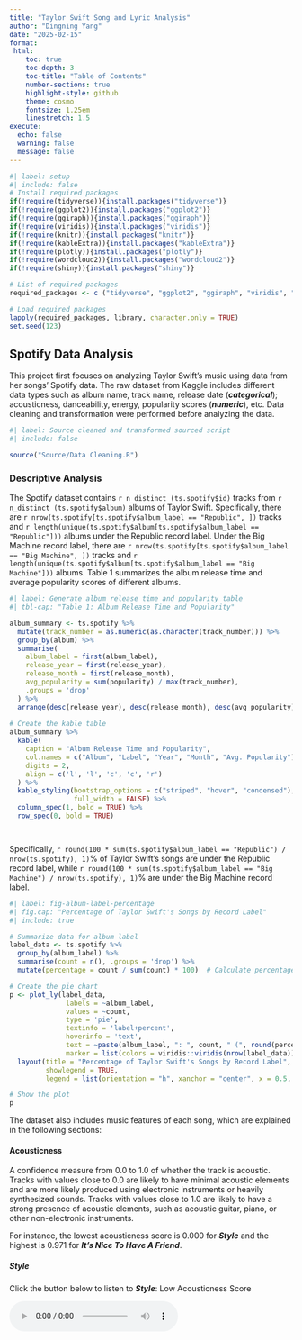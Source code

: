 ```yaml
---
title: "Taylor Swift Song and Lyric Analysis"
author: "Dingning Yang"
date: "2025-02-15"
format: 
 html:
    toc: true
    toc-depth: 3
    toc-title: "Table of Contents"
    number-sections: true
    highlight-style: github
    theme: cosmo
    fontsize: 1.25em
    linestretch: 1.5
execute:
  echo: false
  warning: false
  message: false
---
```


```r
#| label: setup
#| include: false
# Install required packages
if(!require(tidyverse)){install.packages("tidyverse")}
if(!require(ggplot2)){install.packages("ggplot2")}
if(!require(ggiraph)){install.packages("ggiraph")}
if(!require(viridis)){install.packages("viridis")}
if(!require(knitr)){install.packages("knitr")}
if(!require(kableExtra)){install.packages("kableExtra")}
if(!require(plotly)){install.packages("plotly")}
if(!require(wordcloud2)){install.packages("wordcloud2")}
if(!require(shiny)){install.packages("shiny")}

# List of required packages
required_packages <- c ("tidyverse", "ggplot2", "ggiraph", "viridis", "knitr", "kableExtra", "plotly", "wordcloud2", "shiny")

# Load required packages
lapply(required_packages, library, character.only = TRUE)
set.seed(123)

```

## Spotify Data Analysis

This project first focuses on analyzing Taylor Swift's music using data from her songs' Spotify data. The raw dataset from Kaggle includes different data types such as album name, track name, release date (***categorical***); acousticness, danceability, energy, popularity scores (***numeric***), etc. Data cleaning and transformation were performed before analyzing the data.

```r
#| label: Source cleaned and transformed sourced script
#| include: false

source("Source/Data Cleaning.R")

```

### Descriptive Analysis

The Spotify dataset contains `r n_distinct (ts.spotify$id)` tracks from `r n_distinct (ts.spotify$album)` albums of Taylor Swift. Specifically, there are `r nrow(ts.spotify[ts.spotify$album_label == "Republic", ])` tracks and `r length(unique(ts.spotify$album[ts.spotify$album_label == "Republic"]))` albums under the Republic record label. Under the Big Machine record label, there are `r nrow(ts.spotify[ts.spotify$album_label == "Big Machine", ])` tracks and `r length(unique(ts.spotify$album[ts.spotify$album_label == "Big Machine"]))` albums. Table 1 summarizes the album release time and average popularity scores of different albums.

```r
#| label: Generate album release time and popularity table
#| tbl-cap: "Table 1: Album Release Time and Popularity"

album_summary <- ts.spotify %>%
  mutate(track_number = as.numeric(as.character(track_number))) %>% 
  group_by(album) %>%
  summarise(
    album_label = first(album_label),
    release_year = first(release_year),
    release_month = first(release_month),
    avg_popularity = sum(popularity) / max(track_number),
    .groups = 'drop'
  ) %>%
  arrange(desc(release_year), desc(release_month), desc(avg_popularity))
  
# Create the kable table
album_summary %>%
  kable(
    caption = "Album Release Time and Popularity",
    col.names = c("Album", "Label", "Year", "Month", "Avg. Popularity"),
    digits = 2,
    align = c('l', 'l', 'c', 'c', 'r')
  ) %>%
  kable_styling(bootstrap_options = c("striped", "hover", "condensed"),
                full_width = FALSE) %>%
  column_spec(1, bold = TRUE) %>%
  row_spec(0, bold = TRUE)




```

Specifically, `r round(100 * sum(ts.spotify$album_label == "Republic") / nrow(ts.spotify), 1)`% of Taylor Swift's songs are under the Republic record label, while `r round(100 * sum(ts.spotify$album_label == "Big Machine") / nrow(ts.spotify), 1)`% are under the Big Machine record label.

```r
#| label: fig-album-label-percentage
#| fig.cap: "Percentage of Taylor Swift's Songs by Record Label"
#| include: true

# Summarize data for album label
label_data <- ts.spotify %>%
  group_by(album_label) %>%
  summarise(count = n(), .groups = 'drop') %>%
  mutate(percentage = count / sum(count) * 100)  # Calculate percentage

# Create the pie chart
p <- plot_ly(label_data, 
              labels = ~album_label, 
              values = ~count, 
              type = 'pie', 
              textinfo = 'label+percent', 
              hoverinfo = 'text', 
              text = ~paste(album_label, ": ", count, " (", round(percentage, 1), "%)", sep = ""),
              marker = list(colors = viridis::viridis(nrow(label_data)))) %>%
  layout(title = "Percentage of Taylor Swift's Songs by Record Label",
         showlegend = TRUE,
         legend = list(orientation = "h", xanchor = "center", x = 0.5, y = -0.2))

# Show the plot
p

```


The dataset also includes music features of each song, which are explained in the following sections:

#### Acousticness

A confidence measure from 0.0 to 1.0 of whether the track is acoustic. Tracks with values close to 0.0 are likely to have minimal acoustic elements and are more likely produced using electronic instruments or heavily synthesized sounds. Tracks with values close to 1.0 are likely to have a strong presence of acoustic elements, such as acoustic guitar, piano, or other non-electronic instruments.

For instance, the lowest acousticness score is 0.000 for ***Style*** and the highest is 0.971 for ***It’s Nice To Have A Friend***.

##### Style

Click the button below to listen to ***Style***: Low Acousticness Score

<audio controls>

<source src="audio/Taylor Swift - Style.mp3" type="audio/mpeg">

Your browser does not support the audio element. </audio>

##### It's Nice To Have A Friend

Click the button below to listen to ***It's Nice To Have A Friend***: High Acousticness Score

<audio controls>

<source src="audio/Taylor Swift - It's Nice To Have A Friend.mp3" type="audio/mpeg">

Your browser does not support the audio element. </audio>

##### Summary

Specifically, the average acousticness score of Taylor Swift's songs is `r round(mean(ts.spotify$acousticness), 2)`(*SD* = `r round(sd(ts.spotify$acousticness, na.rm = TRUE), 1)`).

#### Danceability

Danceability describes how suitable a track is for dancing based on a combination of musical elements including tempo, rhythm stability, beat strength, and overall regularity. A value of 0.0 is least danceable and 1.0 is most danceable.

For instance, the lowest danceability score is 0.175 for ***epiphany*** and the highest is 0.897 for ***I Think He Knows***.

##### epiphany

Click the button below to listen to ***epiphany***: Low Danceability Score

<audio controls>

<source src="audio/Taylor Swift - epiphany.mp3" type="audio/mpeg">

Your browser does not support the audio element. </audio>

##### I Think He Knows

Click the button below to listen to ***I Think He Knows***: High Danceability Score

<audio controls>

<source src="audio/Taylor Swift - I Think He Knows.mp3" type="audio/mpeg">

Your browser does not support the audio element. </audio>

##### Summary
Specifically, the average danceability score of Taylor Swift's songs is `r round(mean(ts.spotify$danceability), 2)`(*SD* = `r round(sd(ts.spotify$danceability, na.rm = TRUE), 1)`).


#### Energy

Energy is a measure from 0.0 to 1.0 and represents a perceptual measure of intensity and activity. Typically, energetic tracks feel fast, loud, and noisy.

For instance, the lowest energy score is 0.118 for ***State Of Grace - Acoustic*** and the highest is 0.948 for ***Haunted***.

##### State Of Grace - Acoustic

Click the button below to listen to ***State Of Grace - Acoustic***: Low Energy Score

<audio controls>

<source src="audio/Taylor Swift - State Of Grace (Acoustic Version) (Taylor's Version).mp3" type="audio/mpeg">

Your browser does not support the audio element. </audio>

##### Haunted

Click the button below to listen to ***Haunted***: High Energy Score

<audio controls>

<source src="audio/Taylor Swift - Haunted.mp3" type="audio/mpeg">

Your browser does not support the audio element. </audio>

##### Summary
Specifically, the average energy score of Taylor Swift's songs is `r round(mean(ts.spotify$energy), 2)`(*SD* = `r round(sd(ts.spotify$energy, na.rm = TRUE), 1)`).


#### Liveness

Liveness detects the presence of an audience in the recording. Higher liveness values represent an increased probability that the track was performed live. A value above 0.8 provides strong likelihood that the track is live.

For instance, the lowest liveness score is 0.034 for ***I Knew You Were Trouble*** and the highest is 0.931 for ***Better Than Revenge - Live/2011***.

##### I Knew You Were Trouble

Click the button below to listen to ***I Knew You Were Trouble***: Low Liveness Score

<audio controls>

<source src="audio/Taylor Swift - I Knew You Were Trouble (Taylor's Version).mp3" type="audio/mpeg">


##### Better Than Revenge - Live/2011

Click the button below to listen to ***Better Than Revenge - Live/2011***: High Liveness Score

<audio controls>

<source src="audio/Taylor Swift - Better Than Revenge (Live2011).mp3" type="audio/mpeg">

##### Summary

Specifically, the average liveness score of Taylor Swift's songs is `r round(mean(ts.spotify$liveness), 2)`(*SD* = `r round(sd(ts.spotify$liveness, na.rm = TRUE), 1)`). It is notable that most albums have a liveness score close to 0, indicating that the majority of the songs are studio albums rather than live recordings. Nevertheless, it is possible that the same song may have different versions, such as live versions, acoustic versions, or remixes, which may have higher liveness scores. For instance, ***I Knew You Were Trouble*** has multiple live versions. Here is an example from reputation Stadium tour (Oct 19, 2018):

<video width="320" height="240" controls>
     <source src="audio/IKYWT live2018.mp4" type="video/mp4">
     Your browser does not support the video tag.
   </video>
   
   
#### Valence

A measure from 0.0 to 1.0 describing the musical positiveness conveyed by a track. Tracks with high valence sound more positive (e.g. happy, cheerful, euphoric), while tracks with low valence sound more negative (e.g. sad, depressed, angry).

For instance, the lowest valence score is 0.153 for ***Maroon*** and the highest is 0.943 for ***Shake It Off***.

##### Maroon

Click the button below to listen to ***Maroon***: Low Valence Score

<audio controls>

<source src="audio/Taylor Swift - Maroon.mp3" type="audio/mpeg">



##### Shake It Off

Click the button below to listen to ***Shake It Off***: High Valence Score

<audio controls>

<source src="audio/Taylor Swift - Shake It Off.mp3" type="audio/mpeg">

##### Summary

Specifically, the average valence score of Taylor Swift's songs is `r round(mean(ts.spotify$valence), 2)`(*SD* = `r round(sd(ts.spotify$valence, na.rm = TRUE), 1)`). This indicates that her songs are slightly skewed towards negative emotions. 


It is reasonable to conclude that the song ***Maroon*** has a low valence score based on the the lyrics and the muse of the song. Specifically, the lyrics are proven to be related to several plots in a book called "*The Seven Husbands of Evelyn Hugo*" by Taylor Jenkins Reid. The novel follows Evelyn rose from poverty to become a major star in the 1950s-60s, navigating the complicated world of Hollywood while hiding her true identity as a bisexual Cuban woman by seven marriages. "*The rust that grew between telephone*" is a metaphor for the distance between Evelyn and Celia when they experienced public love blackouts, and the "maroon" color is a symbol of both the joy they shared together (drinking wine) and pain that Evelyn has experienced. The book is claimed to be paralleled with Taylor Swift's life about her beard romantic relationships and love blackout with the New York muse Karlie Kloss. Karlie Kloss confirmed her identity as the ***Maroon*** muse by wearing the "Cheap Ass Rosé" bracelet to the Eras tour on Aug 9, 2023 in Los Angeles, which resembles the "roommate muse" in ***Maroon***. 

It is also easy to tell ***Shake It Off***  is a positive song if you listen to it!


***Note***: Loudness is not discussed here since all values are negative. Speechiness is not discussed here since all values are close to zero. Tempo is not considered in the popularity score prediction since it is unrelated. 

### Popularity Score Predictors

#### Record Labels

Taylor Swift left Big Machine Records, her original label since age 15, and signed with Universal Music Group's Republic Records in November 2018. This move came after her contract with Big Machine expired. Taylor wanted to own her master recordings, which Big Machine wouldn't allow. After leaving, Big Machine sold her back catalog to Scooter Braun's company, leading to a public dispute. Unable to buy back her masters, Taylor began re-recording her first six albums (i.e., Taylor's Version) to regain control of her work. This section presents the popularity scores of Taylor Swift's songs under different record labels, aiming to see if her control over her work affects the popularity of her songs.

```r
#| label: ANOVA for popularity scores by record label
#| include: false

# Perform ANOVA for popularity scores by record label
anova_pop_label <- aov(popularity ~ album_label, data = ts.spotify)
summary (anova_pop_label)
summary_label_effect <- summary(anova_pop_label)[[1]]

# Check effect size
SSbetween <- summary_label_effect$`Sum Sq`[1]  # Sum of squares for the factor
SStotal <- sum(summary_label_effect$`Sum Sq`)  # Total sum of squares

eta_squared <- SSbetween / SStotal

# Round to 3 decimal places
eta_squared_rounded <- round(eta_squared, 3)


```

One-way ANOVA results indicated significant differences were found between record labels' impacts on popularity scores (Figure 2). Specifically, songs under the Big Machine label showed lower popularity scores than under the Republic label ($M_{\text{Big Machine}} = `r round(mean(ts.spotify$popularity[ts.spotify$album_label == "Big Machine"]), 2)`$ vs. $M_{\text{Republic}} = `r round(mean(ts.spotify$popularity[ts.spotify$album_label == "Republic"]), 2)`$; *F*(`r summary_label_effect$Df[1]`, `r summary_label_effect$Df[2]`) = `r round(summary_label_effect$"F value"[1], 2)`; *p* `r if(summary_label_effect$"Pr(>F)"[1] < 0.001) "< 0.001" else paste("=", sprintf("%.3f", summary_label_effect$"Pr(>F)"[1]))`, η² = `r eta_squared_rounded`). It indicates that approximately 46.5% of the variance in popularity scores can be explained by the difference in record labels (Big Machine vs. Republic), suggesting that Taylor Swift's control over her work has a significant impact on the popularity of her songs. The ownership not only allows her to re-record her songs but also to control the distribution and promotion of her music, which may contribute to the higher popularity scores under the Republic label. It is notable that the re-record versions are generally promoted by fans as a way to support Taylor Swift's ownership of her work. This also reflects Taylor's determination to regain control of her work and the revolutionary impact of her move on the music industry.




```r
#| label: fig-popularity-by-label
#| fig.cap: "Popularity Scores by Record Label"

# Define the theme
theme.clean <- function(){
  theme_bw()+
    theme(axis.text.x = element_text(size = 12, vjust = 1, hjust = 1),
          axis.text.y = element_text(size = 12),
          axis.title.x = element_text(size = 14, face = "plain"),             
          axis.title.y = element_text(size = 14, face = "plain"),
          panel.grid.major.x = element_blank(),                                          
          panel.grid.minor.x = element_blank(),
          panel.grid.minor.y = element_blank(),
          panel.grid.major.y = element_blank(),  
          plot.margin = unit(c(0.5, 0.5, 0.5, 0.5), units = , "cm"),
          plot.title = element_text(size = 16, vjust = 1, hjust = 0.5),
          plot.caption = element_text (size = 8,vjust = 1, hjust = 0.9),
          legend.text = element_text(size = 12, face = "italic"),          
          legend.position = "right")}

# Create the boxplot

label_effect_boxplot <- ggplot(ts.spotify, aes(album_label, popularity)) + 
  geom_boxplot(aes(fill = album_label)) +
  theme_bw() +
  scale_fill_manual(values = c("#f6ed95", "#800000")) +               
  scale_colour_manual(values = c("#f6ed95", "#800000")) + 
  labs(title = "Record Label Comparison of Song Popularity Impacts", 
       x = "Record Label", y = "Song Popularity Score") +
  theme.clean()+
  theme(axis.text.x = element_text(hjust = 0.5))+
  scale_y_continuous(breaks = seq(floor(min(ts.spotify$popularity)), 
                                  ceiling(max(ts.spotify$popularity)), by = 10)) +
  stat_summary(fun = mean, geom = "point", color = "black", size = 3, shape = 18, 
               position = position_dodge(0.75), aes(shape = "Mean"), 
               show.legend = FALSE) +  
  stat_summary(fun = mean, geom = "text", aes(label = round(after_stat(y), 2)), 
               color = "white", vjust = -1, position = position_dodge(0.75), 
               size = 3.5, show.legend = FALSE) +
  labs(fill = "Record Label") 

print (label_effect_boxplot)


```

## Running Code


